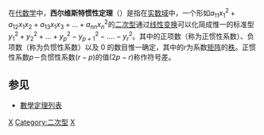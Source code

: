 {{distinguish|惯性定律}}

{{Unreferenced|time=2021-05-21T17:04:04+00:00}}

在[[代数学|代数学]]中，'''西尔维斯特惯性定理'''（{{lang|en|Sylvester's law of inertia}}）是指在[[实数域|实数域]]中，一个形如<math>a_{11}x_1^2+a_{12}x_1x_2+a_{13}x_1x_3+...+a_{nn}x_n^2</math>的[[二次型|二次型]]通过[[线性变换|线性变换]]可以化简成惟一的标准型<math>y_1^2+y_2^2+...+y_p^2-y_{p+1}^2-....-y_r^2</math>。其中的正项数（称为正惯性系数）、负项数（称为负惯性系数）以及 0 的数目惟一确定，其中的<math>r</math>为系数[[矩阵|矩阵]]的[[秩|秩]]。正惯性系数<math>p</math>－负惯性系数<math> (r-p) </math>的值<math> (2p-r) </math>称作符号差。

==参见==
*[[數學定理列表|數學定理列表]]

[[Category:线性代数|X]]
[[Category:二次型|Category:二次型]]
[[Category:代数定理|X]]